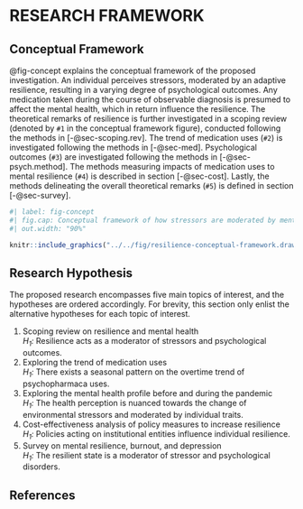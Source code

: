 # RESEARCH FRAMEWORK

## Conceptual Framework \label{concept} {#sec-concept}

@fig-concept explains the conceptual framework of the proposed investigation. An individual perceives stressors, moderated by an adaptive resilience, resulting in a varying degree of psychological outcomes. Any medication taken during the course of observable diagnosis is presumed to affect the mental health, which in return influence the resilience. The theoretical remarks of resilience is further investigated in a scoping review (denoted by `#1` in the conceptual framework figure), conducted following the methods in [-@sec-scoping.rev]. The trend of medication uses (`#2`) is investigated following the methods in [-@sec-med].  Psychological outcomes (`#3`) are investigated following the methods in [-@sec-psych.method]. The methods measuring impacts of medication uses to mental resilience (`#4`) is described in section [-@sec-cost]. Lastly, the methods delineating the overall theoretical remarks (`#5`) is defined in section [-@sec-survey].

```r
#| label: fig-concept
#| fig.cap: Conceptual framework of how stressors are moderated by mental resilience in affecting the psychological outcome
#| out.width: "90%"

knitr::include_graphics("../../fig/resilience-conceptual-framework.drawio.png")

```

## Research Hypothesis

The proposed research encompasses five main topics of interest, and the
hypotheses are ordered accordingly. For brevity, this section only enlist the
alternative hypotheses for each topic of interest.

1. Scoping review on resilience and mental health  
   *H~1~:* Resilience acts as a moderator of stressors and psychological
   outcomes.
1. Exploring the trend of medication uses   
   *H~1~:* There exists a seasonal pattern on the overtime trend of
   psychopharmaca uses.
1. Exploring the mental health profile before and during the pandemic  
   *H~1~:* The health perception is nuanced towards the change of environmental
   stressors and moderated by individual traits.
1. Cost-effectiveness analysis of policy measures to increase resilience  
   *H~1~:* Policies acting on institutional entities influence individual
   resilience.
1. Survey on mental resilience, burnout, and depression  
   *H~1~:* The resilient state is a moderator of stressor and psychological
   disorders.

:::{.content-hidden unless-profile="site"}

# References {-}

:::
